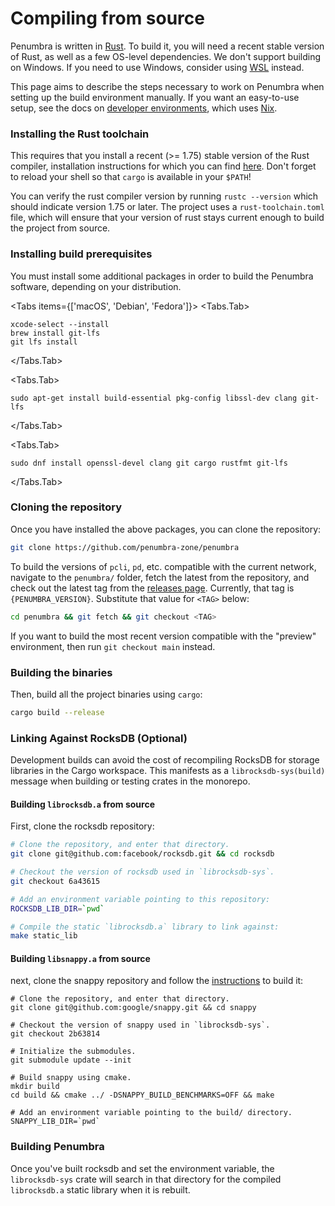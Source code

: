 
# Compiling from source

Penumbra is written in [Rust]. To build it, you will need a recent
stable version of Rust, as well as a few OS-level dependencies.
We don't support building on Windows. If you need to use Windows,
consider using [WSL] instead.

This page aims to describe the steps necessary to work on Penumbra when
setting up the build environment manually.
If you want an easy-to-use setup, see the docs on [developer environments](./dev-env.mdx),
which uses [Nix].

### Installing the Rust toolchain

This requires that you install a recent (>= 1.75) stable version
of the Rust compiler, installation instructions for which you can find
[here](https://www.rust-lang.org/learn/get-started). Don't forget to reload your shell so that
`cargo` is available in your `$PATH`!

You can verify the rust compiler version by running `rustc --version` which should indicate version 1.75 or later.
The project uses a `rust-toolchain.toml` file, which will ensure that your version of rust stays current enough
to build the project from source.

### Installing build prerequisites

You must install some additional packages in order to build the Penumbra software,
depending on your distribution.


<Tabs items={['macOS', 'Debian', 'Fedora']}>
  <Tabs.Tab>
  ```shell
  xcode-select --install
  brew install git-lfs
  git lfs install
  ```
  </Tabs.Tab>

  <Tabs.Tab>
  ```shell
  sudo apt-get install build-essential pkg-config libssl-dev clang git-lfs
  ```
  </Tabs.Tab>

  <Tabs.Tab>
  ```shell
  sudo dnf install openssl-devel clang git cargo rustfmt git-lfs
  ```
  </Tabs.Tab>
</Tabs>

### Cloning the repository

Once you have installed the above packages, you can clone the repository:

```bash
git clone https://github.com/penumbra-zone/penumbra
```

To build the versions of `pcli`, `pd`, etc. compatible with the current network,
navigate to the `penumbra/` folder, fetch the latest from the repository, and check out the
latest tag from the [releases page](https://github.com/penumbra-zone/penumbra/releases).
Currently, that tag is <code>{PENUMBRA_VERSION}</code>. Substitute that value for `<TAG>`
below:

```bash
cd penumbra && git fetch && git checkout <TAG>
```

If you want to build the most recent version compatible with the "preview" environment,
then run `git checkout main` instead.

### Building the binaries

Then, build all the project binaries using `cargo`:

```bash
cargo build --release
```

### Linking Against RocksDB (Optional)

Development builds can avoid the cost of recompiling RocksDB for storage libraries in the Cargo
workspace. This manifests as a `librocksdb-sys(build)` message when building or testing crates
in the monorepo.

#### Building `librocksdb.a` from source

First, clone the rocksdb repository:

```sh
# Clone the repository, and enter that directory.
git clone git@github.com:facebook/rocksdb.git && cd rocksdb

# Checkout the version of rocksdb used in `librocksdb-sys`.
git checkout 6a43615

# Add an environment variable pointing to this repository:
ROCKSDB_LIB_DIR=`pwd`

# Compile the static `librocksdb.a` library to link against:
make static_lib
```

#### Building `libsnappy.a` from source

next, clone the snappy repository and follow the
[instructions][snappy-build] to build it:

```
# Clone the repository, and enter that directory.
git clone git@github.com:google/snappy.git && cd snappy

# Checkout the version of snappy used in `librocksdb-sys`.
git checkout 2b63814

# Initialize the submodules.
git submodule update --init

# Build snappy using cmake.
mkdir build
cd build && cmake ../ -DSNAPPY_BUILD_BENCHMARKS=OFF && make

# Add an environment variable pointing to the build/ directory.
SNAPPY_LIB_DIR=`pwd`
```

### Building Penumbra

Once you've built rocksdb and set the environment variable, the `librocksdb-sys` crate will search
in that directory for the compiled `librocksdb.a` static library when it is rebuilt.

[Rust]: https://www.rust-lang.org/
[snappy-build]: https://github.com/google/snappy?tab=readme-ov-file#building
[protoc-install]: https://grpc.io/docs/protoc-installation/
[WSL]: https://learn.microsoft.com/en-us/windows/wsl/install
[Nix]: https://nixos.org/
